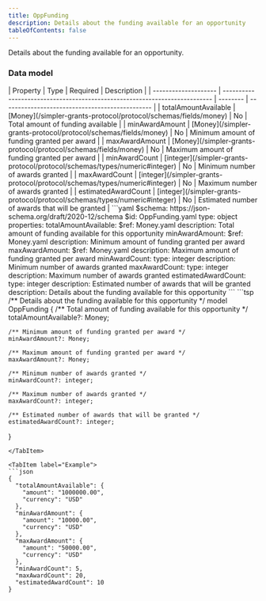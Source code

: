 ```yaml
---
title: OppFunding
description: Details about the funding available for an opportunity
tableOfContents: false
---
```



Details about the funding available for an opportunity.

### Data model

<Tabs>
  <TabItem label="Table">
  | Property             | Type                                                                       | Required | Description                                     |
  | -------------------- | -------------------------------------------------------------------------- | -------- | ----------------------------------------------- |
  | totalAmountAvailable | [Money](/simpler-grants-protocol/protocol/schemas/fields/money)            | No       | Total amount of funding available               |
  | minAwardAmount       | [Money](/simpler-grants-protocol/protocol/schemas/fields/money)            | No       | Minimum amount of funding granted per award     |
  | maxAwardAmount       | [Money](/simpler-grants-protocol/protocol/schemas/fields/money)            | No       | Maximum amount of funding granted per award     |
  | minAwardCount        | [integer](/simpler-grants-protocol/protocol/schemas/types/numeric#integer) | No       | Minimum number of awards granted                |
  | maxAwardCount        | [integer](/simpler-grants-protocol/protocol/schemas/types/numeric#integer) | No       | Maximum number of awards granted                |
  | estimatedAwardCount  | [integer](/simpler-grants-protocol/protocol/schemas/types/numeric#integer) | No       | Estimated number of awards that will be granted |
  </TabItem>

  <TabItem label="JSON Schema">
  ```yaml
  $schema: https://json-schema.org/draft/2020-12/schema
  $id: OppFunding.yaml
  type: object
  properties:
    totalAmountAvailable:
      $ref: Money.yaml
      description: Total amount of funding available for this opportunity
    minAwardAmount:
      $ref: Money.yaml
      description: Minimum amount of funding granted per award
    maxAwardAmount:
      $ref: Money.yaml
      description: Maximum amount of funding granted per award
    minAwardCount:
      type: integer
      description: Minimum number of awards granted
    maxAwardCount:
      type: integer
      description: Maximum number of awards granted
    estimatedAwardCount:
      type: integer
      description: Estimated number of awards that will be granted
  description: Details about the funding available for this opportunity
  ```
  </TabItem>

  <TabItem label="TypeSpec">
  ```tsp
  /** Details about the funding available for this opportunity */
  model OppFunding {
    /** Total amount of funding available for this opportunity */
    totalAmountAvailable?: Money;

    /** Minimum amount of funding granted per award */
    minAwardAmount?: Money;

    /** Maximum amount of funding granted per award */
    maxAwardAmount?: Money;

    /** Minimum number of awards granted */
    minAwardCount?: integer;

    /** Maximum number of awards granted */
    maxAwardCount?: integer;

    /** Estimated number of awards that will be granted */
    estimatedAwardCount?: integer;
  }
  ```
  </TabItem>

  <TabItem label="Example">
  ```json
  {
    "totalAmountAvailable": {
      "amount": "1000000.00",
      "currency": "USD"
    },
    "minAwardAmount": {
      "amount": "10000.00",
      "currency": "USD"
    },
    "maxAwardAmount": {
      "amount": "50000.00",
      "currency": "USD"
    },
    "minAwardCount": 5,
    "maxAwardCount": 20,
    "estimatedAwardCount": 10
  }
  ```
  </TabItem>
</Tabs> 
